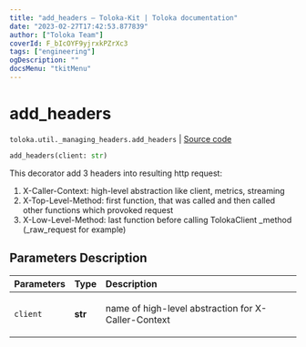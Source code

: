 ```yaml
---
title: "add_headers — Toloka-Kit | Toloka documentation"
date: "2023-02-27T17:42:53.877839"
author: ["Toloka Team"]
coverId: F_bIcOYF9yjrxkPZrXc3
tags: ["engineering"]
ogDescription: ""
docsMenu: "tkitMenu"
---
```


# add_headers
`toloka.util._managing_headers.add_headers` | [Source code](https://github.com/Toloka/toloka-kit/blob/v1.1.4/src/util/_managing_headers.py#L48)

```python
add_headers(client: str)
```

This decorator add 3 headers into resulting http request:

1) X-Caller-Context: high-level abstraction like client, metrics, streaming
2) X-Top-Level-Method: first function, that was called and then called other functions which provoked request
3) X-Low-Level-Method: last function before calling TolokaClient _method (_raw_request for example)

## Parameters Description

| Parameters | Type | Description |
| :----------| :----| :-----------|
`client`|**str**|<p>name of high-level abstraction for X-Caller-Context</p>